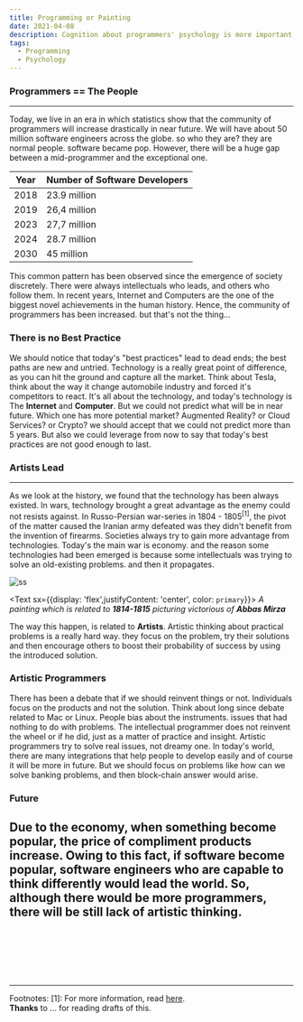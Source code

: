 ```yaml
---
title: Programming or Painting
date: 2021-04-08
description: Cognition about programmers' psychology is more important in our era. As this community grow and reach to it's highest point, it's interesting to study them.
tags:
  - Programming
  - Psychology
---
```


### Programmers == The People
---

Today, we live in an era in which statistics show that the community of programmers will increase drastically in near future. We will have about 50 million software engineers
across the globe. so who they are? they are normal people. software became pop. However, there will be a huge gap between a mid-programmer and the exceptional one.

| Year   |      Number of Software Developers       |
| ------ | ---------------------------------------- |
| 2018   |   23.9 million                           |
| 2019   |   26,4 million                           |
| 2023   |   27,7 million                           |
| 2024   |   28.7 million                           |
| 2030   |     45 million                           |


This common pattern has been observed since the emergence of society discretely. There were always intellectuals who leads, and others who follow them. In recent years,
Internet and Computers are the one of the biggest novel achievements in the human history. Hence, the community of programmers has been increased. but that's not the thing...

### There is no Best Practice
We should notice that today's "best practices" lead to dead ends; the best paths are new and untried. Technology is a really great point of difference, as you can
hit the ground and capture all the market. Think about Tesla, think about the way it change automobile industry and forced it's competitors to react. It's all about the
technology, and today's technology is The <b>Internet</b> and <b>Computer</b>. But we could not predict what will be in near future. Which one has more potential market?
Augmented Reality? or Cloud Services? or Crypto? we should accept that we could not predict more than 5 years. But also we could leverage from now to say that today's
best practices are not good enough to last.

### Artists Lead
---
As we look at the history, we found that the technology has been always existed. In wars, technology brought a great advantage as the enemy could not resists against.
In Russo-Persian war-series in 1804 - 1805<sup>[1]</sup>, the pivot of the matter caused the Iranian army defeated was they didn't benefit from the invention of firearms.
Societies always try to gain more advantage from technologies. Today's the main war is economy. and the reason some technologies had been emerged is
because some intellectuals was trying to solve an old-existing problems. and then it propagates.


![ss](./Battle_Between_Persians_and_Russians_-_State_Hermitage_Museum.jpeg)

<Text sx={{display: 'flex',justifyContent: 'center', color: `primary`}}><i> A painting which is related to <b>1814-1815</b> picturing victorious of <b>Abbas Mirza</b> </i></Text>

The way this happen, is related to <b>Artists</b>. Artistic thinking about practical problems is a really hard way. they focus on the problem, try their solutions and then
encourage others to boost their probability of success by using the introduced solution.

### Artistic Programmers
There has been a debate that if we should reinvent things or not. Individuals focus on the products and not
the solution. Think about long since debate related to Mac or Linux. People bias about the instruments.
issues that had nothing to do with problems. The intellectual programmer does not reinvent the wheel or if he did, just as a matter of practice and insight.
Artistic programmers try to solve real issues, not dreamy one. In today's world, there are many integrations that help people to develop easily and of course it
will be more in future. But we should focus on problems like how can we solve banking problems, and then block-chain answer would arise.

### Future
Due to the economy, when something become popular, the price of compliment products increase. Owing to this fact, if software become popular, software engineers who
are capable to think differently would lead the world. So, although <b> there would be more programmers, there will be still lack of artistic thinking</b>.
---


  <TwitterButton link="https://shirani.me/the-netlify-way"/>
  <LinkedinButton link="https://shirani.me/the-netlify-way"/>

<br/>
<br/>
<br/>
<br/>
<br/>
<hr/>

<Text> Footnotes:
</Text>
<Text>
[1]: For more information, read <a href="https://en.wikipedia.org/wiki/Russo-Persian_War_(1804%E2%80%931813)" target="_blank">here</a>.
</Text>
<br/>
<Text>
<b>Thanks</b> to ... for reading drafts of this.
</Text>